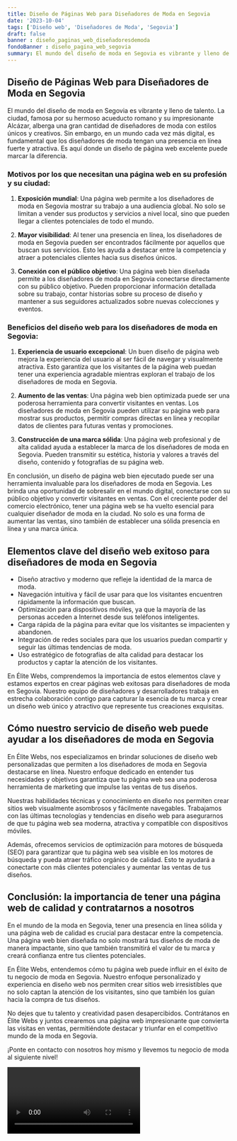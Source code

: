 ```yaml
---
title: Diseño de Páginas Web para Diseñadores de Moda en Segovia
date: '2023-10-04'
tags: ['Diseño web', 'Diseñadores de Moda', 'Segovia']
draft: false
banner : diseño_paginas_web_diseñadoresdemoda
fondoBanner : diseño_pagina_web_segovia
summary: El mundo del diseño de moda en Segovia es vibrante y lleno de talento. La ciudad, famosa por su hermoso acueducto romano y su impresionante Alcázar, alberga una gran cantidad de diseñadores de moda con estilos únicos y creativos. Sin embargo, en un mundo cada vez más digital, es fundamental que los diseñadores de moda tengan una presencia en línea fuerte y atractiva. Es aquí donde un diseño de página web excelente puede marcar la diferencia.
---
```


## Diseño de Páginas Web para Diseñadores de Moda en Segovia

El mundo del diseño de moda en Segovia es vibrante y lleno de talento. La ciudad, famosa por su hermoso acueducto romano y su impresionante Alcázar, alberga una gran cantidad de diseñadores de moda con estilos únicos y creativos. Sin embargo, en un mundo cada vez más digital, es fundamental que los diseñadores de moda tengan una presencia en línea fuerte y atractiva. Es aquí donde un diseño de página web excelente puede marcar la diferencia.

### Motivos por los que necesitan una página web en su profesión y su ciudad:

1. **Exposición mundial**: Una página web permite a los diseñadores de moda en Segovia mostrar su trabajo a una audiencia global. No solo se limitan a vender sus productos y servicios a nivel local, sino que pueden llegar a clientes potenciales de todo el mundo.

2. **Mayor visibilidad**: Al tener una presencia en línea, los diseñadores de moda en Segovia pueden ser encontrados fácilmente por aquellos que buscan sus servicios. Esto les ayuda a destacar entre la competencia y atraer a potenciales clientes hacia sus diseños únicos.

3. **Conexión con el público objetivo**: Una página web bien diseñada permite a los diseñadores de moda en Segovia conectarse directamente con su público objetivo. Pueden proporcionar información detallada sobre su trabajo, contar historias sobre su proceso de diseño y mantener a sus seguidores actualizados sobre nuevas colecciones y eventos.

### Beneficios del diseño web para los diseñadores de moda en Segovia:

1. **Experiencia de usuario excepcional**: Un buen diseño de página web mejora la experiencia del usuario al ser fácil de navegar y visualmente atractiva. Esto garantiza que los visitantes de la página web puedan tener una experiencia agradable mientras exploran el trabajo de los diseñadores de moda en Segovia.

2. **Aumento de las ventas**: Una página web bien optimizada puede ser una poderosa herramienta para convertir visitantes en ventas. Los diseñadores de moda en Segovia pueden utilizar su página web para mostrar sus productos, permitir compras directas en línea y recopilar datos de clientes para futuras ventas y promociones.

3. **Construcción de una marca sólida**: Una página web profesional y de alta calidad ayuda a establecer la marca de los diseñadores de moda en Segovia. Pueden transmitir su estética, historia y valores a través del diseño, contenido y fotografías de su página web.

En conclusión, un diseño de página web bien ejecutado puede ser una herramienta invaluable para los diseñadores de moda en Segovia. Les brinda una oportunidad de sobresalir en el mundo digital, conectarse con su público objetivo y convertir visitantes en ventas. Con el creciente poder del comercio electrónico, tener una página web se ha vuelto esencial para cualquier diseñador de moda en la ciudad. No solo es una forma de aumentar las ventas, sino también de establecer una sólida presencia en línea y una marca única.

<GifSeo />

<Cta />

## Elementos clave del diseño web exitoso para diseñadores de moda en Segovia

- Diseño atractivo y moderno que refleje la identidad de la marca de moda.
- Navegación intuitiva y fácil de usar para que los visitantes encuentren rápidamente la información que buscan.
- Optimización para dispositivos móviles, ya que la mayoría de las personas acceden a Internet desde sus teléfonos inteligentes.
- Carga rápida de la página para evitar que los visitantes se impacienten y abandonen.
- Integración de redes sociales para que los usuarios puedan compartir y seguir las últimas tendencias de moda.
- Uso estratégico de fotografías de alta calidad para destacar los productos y captar la atención de los visitantes.

En Élite Webs, comprendemos la importancia de estos elementos clave y estamos expertos en crear páginas web exitosas para diseñadores de moda en Segovia. Nuestro equipo de diseñadores y desarrolladores trabaja en estrecha colaboración contigo para capturar la esencia de tu marca y crear un diseño web único y atractivo que represente tus creaciones exquisitas.

## Cómo nuestro servicio de diseño web puede ayudar a los diseñadores de moda en Segovia

En Élite Webs, nos especializamos en brindar soluciones de diseño web personalizadas que permiten a los diseñadores de moda en Segovia destacarse en línea. Nuestro enfoque dedicado en entender tus necesidades y objetivos garantiza que tu página web sea una poderosa herramienta de marketing que impulse las ventas de tus diseños.

Nuestras habilidades técnicas y conocimiento en diseño nos permiten crear sitios web visualmente asombrosos y fácilmente navegables. Trabajamos con las últimas tecnologías y tendencias en diseño web para asegurarnos de que tu página web sea moderna, atractiva y compatible con dispositivos móviles.

Además, ofrecemos servicios de optimización para motores de búsqueda (SEO) para garantizar que tu página web sea visible en los motores de búsqueda y pueda atraer tráfico orgánico de calidad. Esto te ayudará a conectarte con más clientes potenciales y aumentar las ventas de tus diseños.

## Conclusión: la importancia de tener una página web de calidad y contratarnos a nosotros

En el mundo de la moda en Segovia, tener una presencia en línea sólida y una página web de calidad es crucial para destacar entre la competencia. Una página web bien diseñada no solo mostrará tus diseños de moda de manera impactante, sino que también transmitirá el valor de tu marca y creará confianza entre tus clientes potenciales.

En Élite Webs, entendemos cómo tu página web puede influir en el éxito de tu negocio de moda en Segovia. Nuestro enfoque personalizado y experiencia en diseño web nos permiten crear sitios web irresistibles que no solo captan la atención de los visitantes, sino que también los guían hacia la compra de tus diseños.

No dejes que tu talento y creatividad pasen desapercibidos. Contrátanos en Élite Webs y juntos crearemos una página web impresionante que convierta las visitas en ventas, permitiéndote destacar y triunfar en el competitivo mundo de la moda en Segovia.

¡Ponte en contacto con nosotros hoy mismo y llevemos tu negocio de moda al siguiente nivel!

<Video />

<CtaBot job='Diseñadores de Moda' city='Segovia'/>

<Gmaps query='Segovia+españa+maps' />